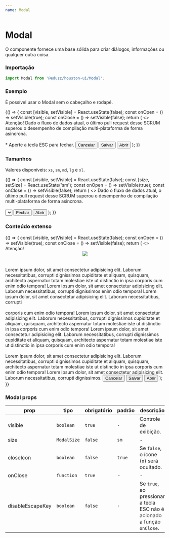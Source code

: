 ```yaml
---
name: Modal
---
```




# Modal

O componente fornece uma base sólida para criar diálogos, informações ou qualquer outra coisa.

### Importação

```js
import Modal from '@eduzz/houston-ui/Modal';
```

### Exemplo

É possível usar o Modal sem o cabeçalho e rodapé.

<Playground>
  {() => {
    const [visible, setVisible] = React.useState(false);
    const onOpen = () => setVisible(true);
    const onClose = () => setVisible(false);
    return (
      <>
        <Modal visible={visible} onClose={onClose}>
          <Modal.Header>Atenção!</Modal.Header>
          <Modal.Content>
            Dado o fluxo de dados atual, o último pull request desse SCRUM superou o desempenho de compilação
            multi-plataforma de forma asincrona.
            <br />
            <br />* Aperte a tecla ESC para fechar.
          </Modal.Content>
          <Modal.Footer>
            <Button variant='text' onClick={onClose}>
              Cancelar
            </Button>
            <Button>Salvar</Button>
          </Modal.Footer>
        </Modal>
        <Button onClick={onOpen}>Abrir</Button>
      </>
    );
  }}
</Playground>

### Tamanhos

Valores disponíveis: `xs`, `sm`, `md`, `lg` e `xl`.

<Playground>
  {() => {
    const [visible, setVisible] = React.useState(false);
    const [size, setSize] = React.useState('sm');
    const onOpen = () => setVisible(true);
    const onClose = () => setVisible(false);
    return (
      <>
        <Modal visible={visible} onClose={onClose} size={size}>
          <Modal.Content>
            Dado o fluxo de dados atual, o último pull request desse SCRUM superou o desempenho de compilação
            multi-plataforma de forma asincrona.
            <br />
            <br />
            <Select label='Tamanho' onChange={setSize} value={size}>
              <Select.Option value='xs'>xs (400px)</Select.Option>
              <Select.Option value='sm'>sm (560px)</Select.Option>
              <Select.Option value='md'>md (640px)</Select.Option>
              <Select.Option value='lg'>lg (800px)</Select.Option>
              <Select.Option value='xl'>xl (1200px)</Select.Option>
            </Select>
          </Modal.Content>
          <Modal.Footer>
            <Button onClick={onClose}>Fechar</Button>
          </Modal.Footer>
        </Modal>
        <Button onClick={onOpen}>Abrir</Button>
      </>
    );
  }}
</Playground>

### Conteúdo extenso

<Playground>
  {() => {
    const [visible, setVisible] = React.useState(false);
    const onOpen = () => setVisible(true);
    const onClose = () => setVisible(false);
    return (
      <>
        <Modal visible={visible} onClose={onClose}>
          <Modal.Header>Atenção!</Modal.Header>
          <Modal.Content>
            <center>
              <Image src='https://picsum.photos/400/400' fallbackSrc='https://via.placeholder.com/400x400' />
            </center>
            <br />
            <br />
            Lorem ipsum dolor, sit amet consectetur adipisicing elit. Laborum necessitatibus, corrupti dignissimos cupiditate
            et aliquam, quisquam, architecto aspernatur totam molestiae iste ut distinctio in ipsa corporis cum enim odio
            tempora! Lorem ipsum dolor, sit amet consectetur adipisicing elit. Laborum necessitatibus, corrupti dignissimos
            enim odio tempora! Lorem ipsum dolor, sit amet consectetur adipisicing elit. Laborum necessitatibus, corrupti
            <br />
            <br />
            corporis cum enim odio tempora! Lorem ipsum dolor, sit amet consectetur adipisicing elit. Laborum
            necessitatibus, corrupti dignissimos cupiditate et aliquam, quisquam, architecto aspernatur totam molestiae
            iste ut distinctio in ipsa corporis cum enim odio tempora! Lorem ipsum dolor, sit amet consectetur
            adipisicing elit. Laborum necessitatibus, corrupti dignissimos cupiditate et aliquam, quisquam, architecto
            aspernatur totam molestiae iste ut distinctio in ipsa corporis cum enim odio tempora!
            <br />
            <br />
            Lorem ipsum dolor, sit amet consectetur adipisicing elit. Laborum necessitatibus, corrupti dignissimos cupiditate
            et aliquam, quisquam, architecto aspernatur totam molestiae iste ut distinctio in ipsa corporis cum enim odio
            tempora! Lorem ipsum dolor, sit amet consectetur adipisicing elit. Laborum necessitatibus, corrupti dignissimos.
          </Modal.Content>
          <Modal.Footer>
            <Button variant='text' onClick={onClose}>
              Cancelar
            </Button>
            <Button>Salvar</Button>
          </Modal.Footer>
        </Modal>
        <Button onClick={onOpen}>Abrir</Button>
      </>
    );
  }}
</Playground>

### Modal props

| prop             | tipo        | obrigatório | padrão | descrição                                                               |
| ---------------- | ----------- | ----------- | ------ | ----------------------------------------------------------------------- |
| visible          | `boolean`   | `true`      | `-`    | Controle de exibição.                                                   |
| size             | `ModalSize` | `false`     | `sm`   | -                                                                       |
| closeIcon        | `boolean`   | `false`     | `true` | Se `false`, o ícone (x) será ocultado.                                  |
| onClose          | `function`  | `true`      | -      | -                                                                       |
| disableEscapeKey | `boolean`   | `false`     | `-`    | Se `true`, ao pressionar a tecla ESC não é acionado a função `onClose`. |
